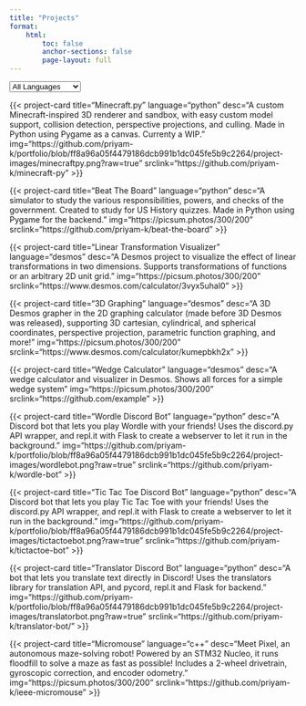 ```yaml
---
title: "Projects"
format: 
    html:
        toc: false
        anchor-sections: false
        page-layout: full
---
```


<div class="container">
<select class="form-select" id="languageFilter">
  <option value="all">All Languages</option>
  <option value="python">Python</option>
  <option value="htmljs">HTML/JavaScript</option>
  <option value="cpp">C++</option>
  <option value="java">Java</option>
  <option value="desmos">Desmos</option>
</select>
</div>

<div class="container">

{{< project-card title="Minecraft.py" language="python" desc="A custom Minecraft-inspired 3D renderer and sandbox, with easy custom model support, collision detection, perspective projections, and culling. Made in Python using Pygame as a canvas. Currenty a WIP." img="https://github.com/priyam-k/portfolio/blob/ff8a96a05f4479186dcb991b1dc045fe5b9c2264/project-images/minecraftpy.png?raw=true" srclink="https://github.com/priyam-k/minecraft-py" >}}

{{< project-card title="Beat The Board" language="python" desc="A simulator to study the various responsibilities, powers, and checks of the government. Created to study for US History quizzes. Made in Python using Pygame for the backend." img="https://picsum.photos/300/200" srclink="https://github.com/priyam-k/beat-the-board" >}}

{{< project-card title="Linear Transformation Visualizer" language="desmos" desc="A Desmos project to visualize the effect of linear transformations in two dimensions. Supports transformations of functions or an arbitrary 2D unit grid." img="https://picsum.photos/300/200" srclink="https://www.desmos.com/calculator/3vyx5uhal0" >}}

{{< project-card title="3D Graphing" language="desmos" desc="A 3D Desmos grapher in the 2D graphing calculator (made before 3D Desmos was released), supporting 3D cartesian, cylindrical, and spherical coordinates, perspective projection, parametric function graphing, and more!" img="https://picsum.photos/300/200" srclink="https://www.desmos.com/calculator/kumepbkh2x" >}}

{{< project-card title="Wedge Calculator" language="desmos" desc="A wedge calculator and visualizer in Desmos. Shows all forces for a simple wedge system" img="https://picsum.photos/300/200" srclink="https://github.com/example" >}}

{{< project-card title="Wordle Discord Bot" language="python" desc="A Discord bot that lets you play Wordle with your friends! Uses the discord.py API wrapper, and repl.it with Flask to create a webserver to let it run in the background." img="https://github.com/priyam-k/portfolio/blob/ff8a96a05f4479186dcb991b1dc045fe5b9c2264/project-images/wordlebot.png?raw=true" srclink="https://github.com/priyam-k/wordle-bot" >}}

{{< project-card title="Tic Tac Toe Discord Bot" language="python" desc="A Discord bot that lets you play Tic Tac Toe with your friends! Uses the discord.py API wrapper, and repl.it with Flask to create a webserver to let it run in the background." img="https://github.com/priyam-k/portfolio/blob/ff8a96a05f4479186dcb991b1dc045fe5b9c2264/project-images/tictactoebot.png?raw=true" srclink="https://github.com/priyam-k/tictactoe-bot" >}}

{{< project-card title="Translator Discord Bot" language="python" desc="A bot that lets you translate text directly in Discord! Uses the translators library for translation API, and pycord, repl.it and Flask for backend." img="https://github.com/priyam-k/portfolio/blob/ff8a96a05f4479186dcb991b1dc045fe5b9c2264/project-images/translatorbot.png?raw=true" srclink="https://github.com/priyam-k/translator-bot/" >}}

{{< project-card title="Micromouse" language="c++" desc="Meet Pixel, an autonomous maze-solving robot! Powered by an STM32 Nucleo, it runs floodfill to solve a maze as fast as possible! Includes a 2-wheel drivetrain, gyroscopic correction, and encoder odometry." img="https://picsum.photos/300/200" srclink="https://github.com/priyam-k/ieee-micromouse" >}}




</div>

<script>
  // get filter dropdown and all cards
  const filterDropdown = document.getElementById('languageFilter');
  const cards = document.querySelectorAll('.card');

  // Function to filter cards by language
  function filterCards() {
    const selectedLanguage = filterDropdown.value;

    cards.forEach(card => {
      const cardLanguage = card.getAttribute('data-language');

      // Show or hide cards based on language
      if (selectedLanguage === 'all' || cardLanguage.includes(selectedLanguage)) {
        card.style.display = 'block'; // Show the card
      } else {
        card.style.display = 'none'; // Hide the card
      }
    });
  }

  // Event listener for filter change
  filterDropdown.addEventListener('change', filterCards);

  // Initial call to apply the filter when the page loads
  filterCards();
</script>